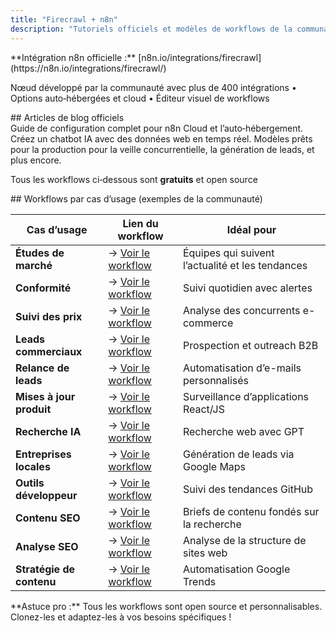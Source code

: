 ```yaml
---
title: "Firecrawl + n8n"
description: "Tutoriels officiels et modèles de workflows de la communauté pour l’intégration Firecrawl + n8n"
---
```


<Note>
**Intégration n8n officielle :** [n8n.io/integrations/firecrawl](https://n8n.io/integrations/firecrawl/)

Nœud développé par la communauté avec plus de 400 intégrations • Options auto‑hébergées et cloud • Éditeur visuel de workflows
</Note>

<div id="official-blog-posts">
  ## Articles de blog officiels
</div>

<CardGroup cols={2}>
  <Card title="Bien démarrer avec n8n" icon="rocket" href="https://www.firecrawl.dev/blog/firecrawl-n8n-web-automation">
    Guide de configuration complet pour n8n Cloud et l’auto‑hébergement. Créez un chatbot IA avec des données web en temps réel.
  </Card>

  <Card title="8 modèles de workflows" icon="layer-group" href="https://www.firecrawl.dev/blog/n8n-web-scraping-workflow-templates">
    Modèles prêts pour la production pour la veille concurrentielle, la génération de leads, et plus encore.
  </Card>
</CardGroup>

<Info>Tous les workflows ci‑dessous sont **gratuits** et open source</Info>

<div id="workflows-by-use-case-community-examples">
  ## Workflows par cas d’usage (exemples de la communauté)
</div>

| Cas d’usage | Lien du workflow | Idéal pour |
|----------|----------|----------|
| **Études de marché** | → [Voir le workflow](https://n8n.io/workflows/4588) | Équipes qui suivent l’actualité et les tendances |
| **Conformité** | → [Voir le workflow](https://n8n.io/workflows/5591) | Suivi quotidien avec alertes |
| **Suivi des prix** | → [Voir le workflow](https://n8n.io/workflows/3101) | Analyse des concurrents e-commerce |
| **Leads commerciaux** | → [Voir le workflow](https://n8n.io/workflows/5786) | Prospection et outreach B2B |
| **Relance de leads** | → [Voir le workflow](https://n8n.io/workflows/8520) | Automatisation d’e-mails personnalisés |
| **Mises à jour produit** | → [Voir le workflow](https://n8n.io/workflows/5510) | Surveillance d’applications React/JS |
| **Recherche IA** | → [Voir le workflow](https://n8n.io/workflows/6343) | Recherche web avec GPT |
| **Entreprises locales** | → [Voir le workflow](https://n8n.io/workflows/4573) | Génération de leads via Google Maps |
| **Outils développeur** | → [Voir le workflow](https://n8n.io/workflows/7394) | Suivi des tendances GitHub |
| **Contenu SEO** | → [Voir le workflow](https://n8n.io/workflows/8289) | Briefs de contenu fondés sur la recherche |
| **Analyse SEO** | → [Voir le workflow](https://n8n.io/workflows/7379) | Analyse de la structure de sites web |
| **Stratégie de contenu** | → [Voir le workflow](https://n8n.io/workflows/7372) | Automatisation Google Trends |

<Tip>
**Astuce pro :** Tous les workflows sont open source et personnalisables. Clonez-les et adaptez-les à vos besoins spécifiques !
</Tip>